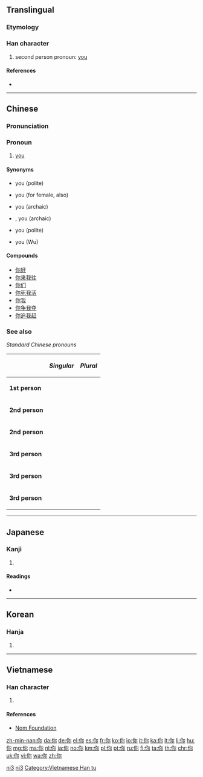 {{also|妳|您|祢|儞}}
==Translingual==
{{stroke order|type=animate}}

===Etymology===
{{Han compound|人|尔|alt1=亻|ls=psc}}

===Han character===
{{Han char|rn=9|rad=人|as=05|sn=7|four=2729<sub>2</sub>|canj=人弓火 (ONF)|ids=⿰[[亻]][[尔]]}}

# second person pronoun: [[you]]

====References====
* {{Han ref|kx=0100.021|dkj=00471|dj=0205.040|hdz=10137.050|uh=4F60|ud=20320|bh=A741|bd=42817}}

----

==Chinese==
{{zh-hanzi-box|[[你]]}}

===Pronunciation===
{{zh-pron
|m=nǐ
|ma=y
|c=nei5
|h=poj=[[ní]] (ni<sup>2</sup>), nyi5, [[ni]] (ni<sup>1</sup>)|gd=ni<sup>3</sup>, ngi<sup>2</sup>, ngia<sup>1</sup>, ng<sup>2</sup> [Meixian], ni<sup>3</sup>, ngi<sup>2</sup>, ni<sup>1</sup> [Hailu, Siyan], li<sup>1</sup> [Bao'an], li<sup>3</sup> [Dongguan], ni<sup>3</sup> [Kwangtung]|hpy=n2, ngi2, ni1
|mn=lí/ní
|w=2nyi
|cat=pron
}}

===Pronoun===
{{zh-pronoun}}

# {{label|zh|informal|sort=ni3}} [[you]] {{gloss|the person spoken to or written to}}
#: {{zh-usex|我 喜歡 '''你'''。|I like you.|link=yes}}

====Synonyms====
* {{zh-l|您}} you (polite)
* {{zh-l|妳}} you (for female, also)
* {{zh-l|儞}} you (archaic)
* {{zh-l|爾}}, {{l|cmn|尔}} you (archaic)
* {{zh-l|您}} you (polite)
* {{zh-l|儂|侬}} you (Wu)

====Compounds====
* [[你好]]
* [[你来我往]]
* [[你们]]
* [[你死我活]]
* [[你我]]
* [[你争我夺]]
* [[你追我赶]]

===See also===
''Standard Chinese pronouns''
{|class="wikitable"
!
!''Singular''
!''Plural''
|-
|'''1st person'''
|{{zh-l|我}}
|{{zh-l|我們|我们}}
|-
|'''2nd person'''
|{{zh-l|你}}
|{{zh-l|你們|你们}}
|-
|'''2nd person'''
|{{zh-l|妳}}
|{{zh-l|妳們|妳们}}
|-
|'''3rd person'''
|{{zh-l|他}}
|{{zh-l|他們|他们}}
|-
|'''3rd person'''
|{{zh-l|她}}
|{{zh-l|她們|她们}}
|-
|'''3rd person'''
|{{zh-l|它}}
|{{zh-l|它們|它们}}
|}

[[Category:Mandarin entries with audio links|ni3]]
[[Category:Beginning Mandarin|ni3]]

----

==Japanese==

===Kanji===
{{ja-kanji|grade=|rs=人05}}

# {{defn|lang=ja|sort=人05}}

====Readings====
* {{ja-readings|on=[[じ]] (ji), [[に]] (ni)|kun=[[なんじ]] (nanji)}}

----

==Korean==

===Hanja===
{{ko-hanja|hangeul=니|rv=ni|mr=ni}}

# {{defn|lang=ko|sort=人05}}

----

==Vietnamese==

===Han character===
{{vi-hantu|[[nể]], [[né]], [[nẻ]], [[nệ]], [[nễ]]|rs=人05}}

# {{defn|lang=vi|sort=人05}}

====References====
* [http://nomfoundation.org/common/nom_details.php?codepoint=4f60 Nom Foundation]

[[Category:Vietnamese Han tu]]

[[zh-min-nan:你]]
[[da:你]]
[[de:你]]
[[el:你]]
[[es:你]]
[[fr:你]]
[[ko:你]]
[[io:你]]
[[it:你]]
[[ka:你]]
[[lt:你]]
[[li:你]]
[[hu:你]]
[[mg:你]]
[[ms:你]]
[[nl:你]]
[[ja:你]]
[[no:你]]
[[km:你]]
[[pl:你]]
[[pt:你]]
[[ru:你]]
[[fi:你]]
[[ta:你]]
[[th:你]]
[[chr:你]]
[[uk:你]]
[[vi:你]]
[[wa:你]]
[[zh:你]]